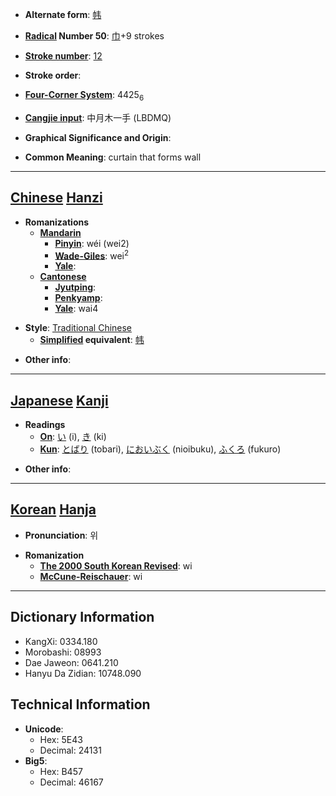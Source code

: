 * '''Alternate form''': [[帏]]

* '''[[Wiktionary:Chinese radical index| Radical]] Number 50''': [[Wiktionary:Chinese radical index 巾|巾]]+9 strokes

* '''[[Wiktionary:Chinese total strokes index|Stroke number]]''': [[Wiktionary:Chinese total strokes index 12|12]]

* '''Stroke order''': 

* '''[[Wiktionary:Chinese four corner index|Four-Corner System]]''': 4425<sub>6</sub>

* '''[[Wiktionary:Chinese Cangjie index|Cangjie input]]''': 中月木一手 (LBDMQ)

* '''Graphical Significance and Origin''': 

* '''Common Meaning''': curtain that forms wall

----

== [[Chinese]] [[Hanzi]] ==

* '''Romanizations'''
** '''[[Mandarin]]'''
*** '''[[Pinyin]]''': wéi (wei2)
*** '''[[Wade-Giles]]''': wei<sup>2</sup>
*** '''[[Yale]]''': 
** '''[[Cantonese]]'''
*** '''[[Jyutping]]''':
*** '''[[Penkyamp]]''': 
*** '''[[Yale]]''': wai4

* '''Style''': [[Traditional Chinese]] 
** '''[[Simplified Chinese|Simplified]] equivalent''': [[帏]]

* '''Other info''': 

----

== [[Japanese]] [[Kanji]] ==

* '''Readings'''
** '''[[On]]''': [[い]] (i), [[き]] (ki)
** '''[[Kun]]''': [[とばり]] (tobari), [[においぶく]] (nioibuku), [[ふくろ]] (fukuro)

* '''Other info''':  

----

== [[Korean]] [[Hanja]] ==

* '''Pronunciation''': 위

* '''Romanization'''
** '''[[The 2000 South Korean Revised Romanization|The 2000 South Korean Revised]]''': wi
** '''[[McCune-Reischauer]]''': wi

----

== Dictionary Information ==

* KangXi: 0334.180
* Morobashi: 08993
* Dae Jaweon: 0641.210
* Hanyu Da Zidian: 10748.090

== Technical Information ==

* '''Unicode''':
** Hex: 5E43
** Decimal: 24131
* '''Big5''':
** Hex: B457
** Decimal: 46167